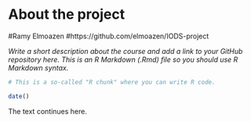 
# About the project
#Ramy Elmoazen 
#https://github.com/elmoazen/IODS-project

*Write a short description about the course and add a link to your GitHub repository here. This is an R Markdown (.Rmd) file so you should use R Markdown syntax.*

```r
# This is a so-called "R chunk" where you can write R code.

date()

```
The text continues here.

